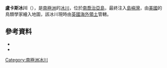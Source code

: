 {{coord|54|4|S|37|18|W|source:GNIS|display=title}}

'''盧卡斯冰川'''（{{lang-en|Lucas Glacier}}），是[[南極洲|南極洲]]的[[冰川|冰川]]，位於[[南喬治亞島|南喬治亞島]]，最終注入[[島嶼灣|島嶼灣]]，由[[美國|美國]]的鳥類學家繪入地圖，該冰川現時由[[英國海外領土|英國海外領土]]管轄。

==參考資料==
*{{cite gnis | type = antarid | id = 9103| name = Lucas Glacier | accessdate = 2013-07-08}}
*{{usgs-gazetteer|id=9103}}

{{Antarctica-geo-stub}}
{{南喬治亞與南桑威奇群島}}

[[Category:南極洲冰川|Category:南極洲冰川]]